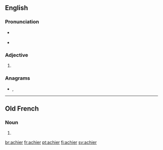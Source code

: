 ==English==

===Pronunciation===
* {{a|RP}} {{IPA|/ˈeɪ.ki.ə/|lang=en}}
* {{a|GenAm}} {{IPA|/ˈeɪ.ki.ɚ/|lang=en}}

===Adjective===
{{head|en|adjective comparative form}}

# {{en-comparative of|achy}}

===Anagrams===
* {{l|en|archei}}, {{l|en|Archie}}

----

==Old French==

===Noun===
{{head|fro|noun|g=m|plural not attested}}

# {{alternative form of|acier|lang=fro}}

[[br:achier]]
[[fr:achier]]
[[pt:achier]]
[[fi:achier]]
[[sv:achier]]